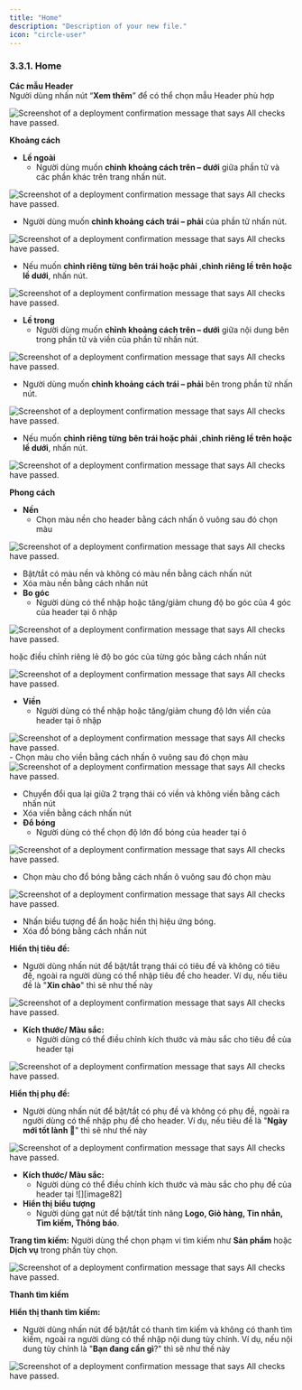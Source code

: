 ```yaml
---
title: "Home"
description: "Description of your new file."
icon: "circle-user"
---
```


### **3.3.1. Home**

**Các mẫu Header**\
Người dùng nhấn nút “**Xem thêm**” để có thể chọn mẫu Header phù hợp

<Frame caption="Nút xem thêm">
  <img
    src="https://aimini-upload.sgp1.digitaloceanspaces.com/image129_3326f12a1f.png"
    alt="Screenshot of a deployment confirmation message that says All checks have passed."
    style={{ borderRadius:"0.5rem" }}
    title=""
  />
</Frame>

**Khoảng cách**

- **Lề ngoài**
  - Người dùng muốn **chỉnh khoảng cách trên – dưới** giữa phần tử và các phần khác trên trang nhấn nút.

<Frame caption="Nút chỉnh khoảng cách trên – dưới">
  <img
    src="https://aimini-upload.sgp1.digitaloceanspaces.com/image234_png_cca9fd3cc8.png"
    alt="Screenshot of a deployment confirmation message that says All checks have passed."
    style={{ borderRadius:"0.5rem" }}
    title=""
  />
</Frame>

- Người dùng muốn **chỉnh khoảng cách trái – phải** của phần tử nhấn nút.

<Frame caption="Nút chỉnh khoảng cách trái – phải">
  <img
    src="https://aimini-upload.sgp1.digitaloceanspaces.com/image236_png_92e8515602.png"
    alt="Screenshot of a deployment confirmation message that says All checks have passed."
    style={{ borderRadius:"0.5rem" }}
    title=""
  />
</Frame>

- Nếu muốn **chỉnh riêng từng bên trái hoặc phải** ,**chỉnh riêng lề trên hoặc lề dưới**, nhấn nút.

<Frame caption>
  <img
    src="https://aimini-upload.sgp1.digitaloceanspaces.com/image235_png_b3c78e06e7.png"
    alt="Screenshot of a deployment confirmation message that says All checks have passed."
    style={{ borderRadius:"0.5rem" }}
    title=""
  />
</Frame>

- **Lề trong**
  - Người dùng muốn **chỉnh khoảng cách trên – dưới** giữa nội dung bên trong phần tử và viền của phần tử nhấn nút.

<Frame caption="Nút chỉnh khoảng cách trên – dưới">
  <img
    src="https://aimini-upload.sgp1.digitaloceanspaces.com/image237_png_09add43703.png"
    alt="Screenshot of a deployment confirmation message that says All checks have passed."
    style={{ borderRadius:"0.5rem" }}
    title=""
  />
</Frame>

- Người dùng muốn **chỉnh khoảng cách trái – phải** bên trong phần tử nhấn nút.

<Frame caption="Nút chỉnh khoảng cách trái – phải">
  <img
    src="https://aimini-upload.sgp1.digitaloceanspaces.com/image238_png_bbf59909ab.png"
    alt="Screenshot of a deployment confirmation message that says All checks have passed."
    style={{ borderRadius:"0.5rem" }}
    title=""
  />
</Frame>

- Nếu muốn **chỉnh riêng từng bên trái hoặc phải** ,**chỉnh riêng lề trên hoặc lề dưới**, nhấn nút.

<Frame caption>
  <img
    src="https://aimini-upload.sgp1.digitaloceanspaces.com/image239_png_450c6efde7.png"
    alt="Screenshot of a deployment confirmation message that says All checks have passed."
    style={{ borderRadius:"0.5rem" }}
    title=""
  />
</Frame>

**Phong cách**

- **Nền**
  - Chọn màu nền cho header bằng cách nhấn ô vuông sau đó chọn màu

<Frame caption>
  <img
    src="https://aimini-upload.sgp1.digitaloceanspaces.com/image240_png_bfd8c60325.png"
    alt="Screenshot of a deployment confirmation message that says All checks have passed."
    style={{ borderRadius:"0.5rem" }}
    title=""
  />
</Frame>

- Bật/tắt có màu nền và không có màu nền bằng cách nhấn nút <Icon icon="eye" color="#cfcfcf" size={15} />
- Xóa màu nền bằng cách nhấn nút <Icon icon="minus" color="#cfcfcf" size={15} />
- **Bo góc**
  - Người dùng có thể nhập hoặc tăng/giảm chung độ bo góc của 4 góc của header tại ô nhập

<Frame caption>
  <img
    src="https://aimini-upload.sgp1.digitaloceanspaces.com/image241_png_062857766a.png"
    alt="Screenshot of a deployment confirmation message that says All checks have passed."
    style={{ borderRadius:"0.5rem" }}
    title=""
  />
</Frame>

hoặc điều chỉnh riêng lẻ độ bo góc của từng góc bằng cách nhấn nút

<Frame caption>
  <img
    src="https://aimini-upload.sgp1.digitaloceanspaces.com/image246_ec162154ef.png"
    alt="Screenshot of a deployment confirmation message that says All checks have passed."
    style={{ borderRadius:"0.5rem" }}
    title=""
  />
</Frame>

- **Viền**
  - Người dùng có thể nhập hoặc tăng/giảm chung độ lớn viền của header tại ô nhập
  
<Frame caption>
  <img
    src="https://aimini-upload.sgp1.digitaloceanspaces.com/image242_png_ca6d14aa1f.png"
    alt="Screenshot of a deployment confirmation message that says All checks have passed."
    style={{ borderRadius:"0.5rem" }}
    title=""
  />
</Frame>
  - Chọn màu cho viền bằng cách nhấn ô vuông sau đó chọn màu
<Frame caption>
  <img
    src="https://aimini-upload.sgp1.digitaloceanspaces.com/image243_png_354238ad7d.png"
    alt="Screenshot of a deployment confirmation message that says All checks have passed."
    style={{ borderRadius:"0.5rem" }}
    title=""
  />
</Frame>

  - Chuyển đổi qua lại giữa 2 trạng thái có viền và không viền bằng cách nhấn nút <Icon icon="eye" color="#cfcfcf" size={15} />
  - Xóa viền bằng cách nhấn nút <Icon icon="minus" color="#cfcfcf" size={15} />
- **Đổ bóng**
  - Người dùng có thể chọn độ lớn đổ bóng của header tại ô

<Frame caption>
  <img
    src="https://aimini-upload.sgp1.digitaloceanspaces.com/image244_png_3536016fb9.png"
    alt="Screenshot of a deployment confirmation message that says All checks have passed."
    style={{ borderRadius:"0.5rem" }}
    title=""
  />
</Frame>

- Chọn màu cho đổ bóng bằng cách nhấn ô vuông sau đó chọn màu

<Frame caption>
  <img
    src="https://aimini-upload.sgp1.digitaloceanspaces.com/image245_png_018232cd8b.png"
    alt="Screenshot of a deployment confirmation message that says All checks have passed."
    style={{ borderRadius:"0.5rem" }}
    title=""
  />
</Frame>

- Nhấn biểu tượng <Icon icon="eye" color="#cfcfcf" size={15} /> để ẩn hoặc hiển thị hiệu ứng bóng.
- Xóa đồ bóng bằng cách nhấn nút <Icon icon="minus" color="#cfcfcf" size={15} />

**Hiển thị tiêu đề:**

- Người dùng nhấn nút <Icon icon="toggle-large-on" color="#0a06e4" size={15} /> để bật/tắt trạng thái có tiêu đề và không có tiêu đề, ngoài ra người dùng có thể nhập tiêu đề cho header. Ví dụ, nếu tiêu đề là "**Xin chào**" thì sẽ như thế này

<Frame caption="Tiêu đề header">
  <img
    src="https://aimini-upload.sgp1.digitaloceanspaces.com/image88_99772ecfa8.png"
    alt="Screenshot of a deployment confirmation message that says All checks have passed."
    style={{ borderRadius:"0.5rem" }}
    title=""
  />
</Frame>

- **Kích thước/ Màu sắc:**
  - Người dùng có thể điều chỉnh kích thước và màu sắc cho tiêu đề của header tại
<Frame caption>
  <img
    src="https://aimini-upload.sgp1.digitaloceanspaces.com/image247_d65c8c9f28.png"
    alt="Screenshot of a deployment confirmation message that says All checks have passed."
    style={{ borderRadius:"0.5rem" }}
    title=""
  />
</Frame>

**Hiển thị phụ đề:**

- Người dùng nhấn nút <Icon icon="toggle-large-on" color="#0a06e4" size={15} /> để bật/tắt có phụ đề và không có phụ đề, ngoài ra người dùng có thể nhập phụ đề cho header. Ví dụ, nếu tiêu đề là "**Ngày mới tốt lành 👋**" thì sẽ như thế này

<Frame caption="Phụ đề header">
  <img
    src="https://aimini-upload.sgp1.digitaloceanspaces.com/image221_8acdfaedd4.png"
    alt="Screenshot of a deployment confirmation message that says All checks have passed."
    style={{ borderRadius:"0.5rem" }}
    title=""
  />
</Frame>

- **Kích thước/ Màu sắc:**
  - Người dùng có thể điều chỉnh kích thước và màu sắc cho phụ đề của header tại ![][image82]
- **Hiển thị biểu tượng**
  - Người dùng gạt nút <Icon icon="toggle-large-on" color="#0a06e4" size={15} /> để bật/tắt tính năng **Logo, Giỏ hàng, Tin nhắn, Tìm kiếm, Thông báo**.

**Trang tìm kiếm:** Người dùng thể chọn phạm vi tìm kiếm như **Sản phẩm** hoặc **Dịch vụ** trong phần tùy chọn.

<Frame caption="Điều chỉnh tùy chọn trang tìm kiếm">
  <img
    src="https://aimini-upload.sgp1.digitaloceanspaces.com/image102_c0beb86e26.png"
    alt="Screenshot of a deployment confirmation message that says All checks have passed."
    style={{ borderRadius:"0.5rem" }}
    title=""
  />
</Frame>

**Thanh tìm kiếm**

**Hiển thị thanh tìm kiếm:**

- Người dùng nhấn nút <Icon icon="toggle-large-on" color="#0a06e4" size={15} /> để bật/tắt có thanh tìm kiếm và không có thanh tìm kiếm, ngoài ra người dùng có thể nhập nội dung tùy chỉnh. Ví dụ, nếu nội dung tùy chỉnh là "**Bạn đang cần gì**?" thì sẽ như thế này

<Frame caption="Thanh tìm kiếm">
  <img
    src="https://aimini-upload.sgp1.digitaloceanspaces.com/image87_32421d153c.png"
    alt="Screenshot of a deployment confirmation message that says All checks have passed."
    style={{ borderRadius:"0.5rem" }}
    title=""
  />
</Frame>